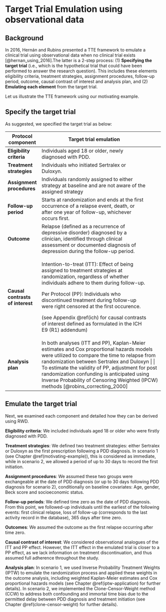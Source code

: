 # Target Trial Emulation using observational data {#target-trial-emulation}

## Background

In 2016, Hernán and Rubins presented a TTE framework to emulate a clinical trial using observational data when no clinical trial exists [@hernan_using_2016].The latter is a 2-step process: (1) **Specifying the target trial** (i.e., which is the hypothetical trial that could have been performed to answer the research question). This includes these elements eligibility criteria, treatment strategies, assignment procedures, follow-up period, outcome, causal contrast of interest and analysis plan, and (2) **Emulating each element** from the target trial.

Let us illustrate the TTE framework using our motivating example.

## Specify the target trial

As suggested, we specified the target trial as below:

+----------------------------------+----------------------------------------------------------------------------------------------------------------------------------------------------------------------------------------------+
| Protocol component               | Target trial emulation                                                                                                                                                                       |
+==================================+==============================================================================================================================================================================================+
| **Eligibility criteria**         | Individuals aged 18 or older, newly diagnosed with PDD.                                                                                                                                      |
+----------------------------------+----------------------------------------------------------------------------------------------------------------------------------------------------------------------------------------------+
| **Treatment strategies**         | Individuals who initiated Sertralex or Duloxyn.                                                                                                                                              |
+----------------------------------+----------------------------------------------------------------------------------------------------------------------------------------------------------------------------------------------+
| **Assignment procedures**        | Individuals randomly assigned to either strategy at baseline and are not aware of the assigned strategy                                                                                      |
+----------------------------------+----------------------------------------------------------------------------------------------------------------------------------------------------------------------------------------------+
| **Follow-up period**             | Starts at randomization and ends at the first occurrence of a relapse event, death, or after one year of follow-up, whichever occurs first.                                                  |
+----------------------------------+----------------------------------------------------------------------------------------------------------------------------------------------------------------------------------------------+
| **Outcome**                      | Relapse (defined as a recurrence of depressive disorder) diagnosed by a clinician, identified through clinical assessment or documented diagnosis of depression during the follow-up period. |
+----------------------------------+----------------------------------------------------------------------------------------------------------------------------------------------------------------------------------------------+
| **Causal contrasts of interest** | Intention-to-treat (ITT): Effect of being assigned to treatment strategies at randomization, regardless of whether individuals adhere to them during follow-up.                              |
|                                  |                                                                                                                                                                                              |
|                                  | Per Protocol (PP): Individuals who discontinued treatment during follow-up were right censored at the first occurence.                                                                       |
|                                  |                                                                                                                                                                                              |
|                                  | (see Appendix \@ref(ich) for causal contrasts of interest defined as formulated in the ICH E9 (R1) addendum)                                                                                 |
+----------------------------------+----------------------------------------------------------------------------------------------------------------------------------------------------------------------------------------------+
| **Analysis plan**                | In both analyses (ITT and PP), Kaplan-Meier estimates and Cox proportional hazards models were utilized to compare the time to relapse from randomization between Sertralex and Duloxyn      |
|                                  |                                                                                                                                                                                              |
|                                  | To estimate the validity of PP, adjustment for post randomization confunding is anticipated using Inverse Probability of Censoring Weighted (IPCW) methods [@robins_correcting_2000]          |
+----------------------------------+----------------------------------------------------------------------------------------------------------------------------------------------------------------------------------------------+

## Emulate the target trial

Next, we examined each component and detailed how they can be derived using RWD.

**Eligibility criteria**: We included individuals aged 18 or older who were firstly diagnosed with PDD.

**Treatment strategies**: We defined two treatment strategies: either Sertralex or Duloxyn as the first prescription following a PDD diagnosis. In scenario 1 (see Chapter \@ref(motivating-example)), this is considered as immediate, while in scenario 2, we allowed a period of up to 30 days to record the first initiation.

**Assignment procedures**: We assumed these two groups were exchangeable at the date of PDD diagnosis (or up to 30 days following PDD diagnosis for scenario 2), conditionally on baseline covariates: Age, gender, Beck score and socioeconomic status.

**Follow-up periods**: We defined time zero as the date of PDD diagnosis. From this point, we followed-up individuals until the earliest of the following events: first clinical relapse, loss of follow-up (corresponds to the last activity record in the database), 365 days after time zero.

**Outcomes**: We assumed the outcome as the first relapse occurring after time zero.

**Causal contrast of interest**: We considered observational analogues of the ITT and PP effect. However, the ITT effect in the emulated trial is closer to a PP effect, as we lack information on treatment discontinuation, and thus assumed full adherence throughout the study.

**Analysis plan**: In scenario 1, we used Inverse Probability Treatment Weights (IPTW) to emulate the randomization process and applied these weights in the outcome analysis, including weighted Kaplan-Meier estimates and Cox proportional hazards models (see Chapter \@ref(iptw-application) for further details). In scenario 2, we implemented the Clone-Censor-Weight method (CCW) to address both confounding and immortal time bias due to the permitted delay between PDD diagnosis and treatment initiation (see Chapter \@ref(clone-censor-weight) for further details).
